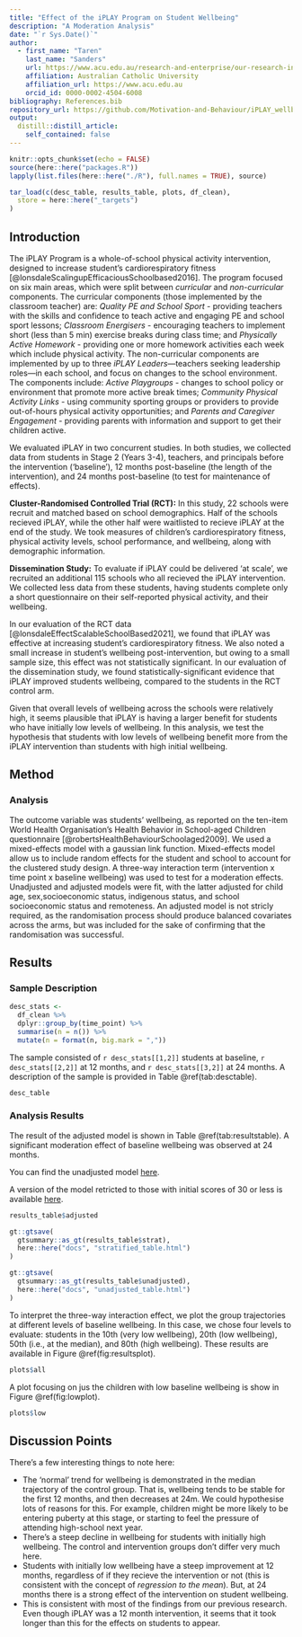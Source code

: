 ```yaml
---
title: "Effect of the iPLAY Program on Student Wellbeing"
description: "A Moderation Analysis"
date: "`r Sys.Date()`"
author:
  - first_name: "Taren"
    last_name: "Sanders"
    url: https://www.acu.edu.au/research-and-enterprise/our-research-institutes/institute-for-positive-psychology-and-education/our-people/dr-taren-sanders
    affiliation: Australian Catholic University
    affiliation_url: https://www.acu.edu.au
    orcid_id: 0000-0002-4504-6008
bibliography: References.bib
repository_url: https://github.com/Motivation-and-Behaviour/iPLAY_wellbeing
output:
  distill::distill_article:
    self_contained: false
---
```


```r
knitr::opts_chunk$set(echo = FALSE)
source(here::here("packages.R"))
lapply(list.files(here::here("./R"), full.names = TRUE), source)
```

```r
tar_load(c(desc_table, results_table, plots, df_clean),
  store = here::here("_targets")
)
```
## Introduction

The iPLAY Program is a whole-of-school physical activity intervention, designed to increase student's cardiorespiratory fitness [@lonsdaleScalingupEfficaciousSchoolbased2016].
The program focused on six main areas, which were split between *curricular* and *non-curricular* components.
The curricular components (those implemented by the classroom teacher) are: *Quality PE and School Sport* - providing teachers with the skills and confidence to teach active and engaging PE and school sport lessons; *Classroom Energisers* - encouraging teachers to implement short (less than 5 min) exercise breaks during class time; and *Physically Active Homework* - providing one or more homework activities each week which include physical activity.
The non-curricular components are implemented by up to three *iPLAY Leaders*---teachers seeking leadership roles---in each school, and focus on changes to the school environment.
The components include: *Active Playgroups* - changes to school policy or environment that promote more active break times; *Community Physical Activity Links* - using community sporting groups or providers to provide out-of-hours physical activity opportunities; and *Parents and Caregiver Engagement* - providing parents with information and support to get their children active.

We evaluated iPLAY in two concurrent studies.
In both studies, we collected data from students in Stage 2 (Years 3-4), teachers, and principals before the intervention ('baseline'), 12 months post-baseline (the length of the intervention), and 24 months post-baseline (to test for maintenance of effects).

**Cluster-Randomised Controlled Trial (RCT):** In this study, 22 schools were recruit and matched based on school demographics.
Half of the schools recieved iPLAY, while the other half were waitlisted to recieve iPLAY at the end of the study.
We took measures of children's cardiorespiratory fitness, physical activity levels, school performance, and wellbeing, along with demographic information.

**Dissemination Study:** To evaluate if iPLAY could be delivered 'at scale', we recruited an additional 115 schools who all recieved the iPLAY intervention.
We collected less data from these students, having students complete only a short questionnaire on their self-reported physical activity, and their wellbeing.

In our evaluation of the RCT data [@lonsdaleEffectScalableSchoolBased2021], we found that iPLAY was effective at increasing student's cardiorespiratory fitness.
We also noted a small increase in student's wellbeing post-intervention, but owing to a small sample size, this effect was not statistically significant.
In our evaluation of the dissemination study, we found statistically-significant evidence that iPLAY improved students wellbeing, compared to the students in the RCT control arm.

Given that overall levels of wellbeing across the schools were relatively high, it seems plausible that iPLAY is having a larger benefit for students who have initially low levels of wellbeing.
In this analysis, we test the hypothesis that students with low levels of wellbeing benefit more from the iPLAY intervention than students with high initial wellbeing.

## Method

### Analysis

The outcome variable was students' wellbeing, as reported on the ten-item World Health Organisation's Health Behavior in School-aged Children questionnaire [@robertsHealthBehaviourSchoolaged2009].
We used a mixed-effects model with a gaussian link function.
Mixed-effects model allow us to include random effects for the student and school to account for the clustered study design.
A three-way interaction term (intervention x time point x baseline wellbeing) was used to test for a moderation effects.
Unadjusted and adjusted models were fit, with the latter adjusted for child age, sex,socioeconomic status, indigenous status, and school socioeconomic status and remoteness.
An adjusted model is not stricly required, as the randomisation process should produce balanced covariates across the arms, but was included for the sake of confirming that the randomisation was successful.

## Results

### Sample Description

```r
desc_stats <-
  df_clean %>%
  dplyr::group_by(time_point) %>%
  summarise(n = n()) %>%
  mutate(n = format(n, big.mark = ","))
```

The sample consisted of `r desc_stats[[1,2]]` students at baseline, `r desc_stats[[2,2]]` at 12 months, and `r desc_stats[[3,2]]` at 24 months.
A description of the sample is provided in Table \@ref(tab:desctable).

```r
desc_table
```
### Analysis Results

The result of the adjusted model is shown in Table \@ref(tab:resultstable).
A significant moderation effect of baseline wellbeing was observed at 24 months.

<aside>
You can find the unadjusted model [here](unadjusted_table.html).

A version of the model retricted to those with initial scores of 30 or less is available [here](stratified_table.html).

</aside>

```r
results_table$adjusted
```
```r
gt::gtsave(
  gtsummary::as_gt(results_table$strat),
  here::here("docs", "stratified_table.html")
)
```

```r
gt::gtsave(
  gtsummary::as_gt(results_table$unadjusted),
  here::here("docs", "unadjusted_table.html")
)
```

To interpret the three-way interaction effect, we plot the group trajectories at different levels of baseline wellbeing.
In this case, we chose four levels to evaluate: students in the 10th (very low wellbeing), 20th (low wellbeing), 50th (i.e., at the median), and 80th (high wellbeing).
These results are available in Figure \@ref(fig:resultsplot).

```r
plots$all
```

A plot focusing on jus the children with low baseline wellbeing is show in Figure \@ref(fig:lowplot).

```r
plots$low
```

## Discussion Points

There's a few interesting things to note here:

* The 'normal' trend for wellbeing is demonstrated in the median trajectory of the control group.
That is, wellbeing tends to be stable for the first 12 months, and then decreases at 24m.
We could hypothesise lots of reasons for this.
For example, children might be more likely to be entering puberty at this stage, or starting to feel the pressure of attending high-school next year.
* There's a steep decline in wellbeing for students with initially high wellbeing.
The control and intervention groups don't differ very much here.
* Students with initially low wellbeing have a steep improvement at 12 months, regardless of if they recieve the intervention or not (this is consistent with the concept of *regression to the mean*).
But, at 24 months there is a strong effect of the intervention on student wellbeing.
* This is consistent with most of the findings from our previous research.
Even though iPLAY was a 12 month intervention, it seems that it took longer than this for the effects on students to appear.
